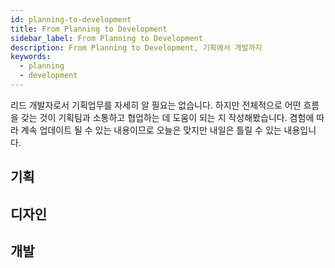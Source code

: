 ```yaml
---
id: planning-to-development
title: From Planning to Development
sidebar_label: From Planning to Development
description: From Planning to Development, 기획에서 개발까지
keywords:
  - planning
  - development
---
```


리드 개발자로서 기획업무를 자세히 알 필요는 없습니다. 하지만 전체적으로 어떤 흐름을 갖는 것이 기획팀과 소통하고 협업하는 데 도움이 되는 지 작성해봤습니다. 겸험에 따라 계속 업데이트 될 수 있는 내용이므로 오늘은 맞지만 내일은 틀릴 수 있는 내용입니다.

## 기획

## 디자인

## 개발
